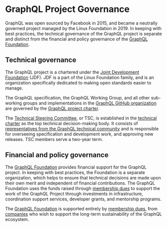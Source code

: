 # GraphQL Project Governance

GraphQL was open sourced by Facebook in 2015, and became a neutrally governed project managed by the Linux Foundation in 2019. In keeping with best practices, the technical governance of the GraphQL project is separate and distinct from the financial and policy governance of the [GraphQL Foundation](/foundation).

## Technical governance

The GraphQL project is a chartered under the [Joint Development Foundation](https://www.jointdevelopment.org/) (JDF). JDF is a part of the Linux Foundation family, and is an organization specifically dedicated to making open standards easier to manage.

The GraphQL specification, the GraphQL Working Group, and all other sub-working groups and implementations in the [GraphQL GitHub organization](https://github.com/graphql) are governed by the [GraphQL project charter](https://technical-charter.graphql.org).

The [Technical Steering Committee](https://github.com/graphql/graphql-wg/blob/main/GraphQL-TSC.md), or TSC, is established in the [technical charter](https://technical-charter.graphql.org) as the top technical decision-making body. It consists of [representatives from the GraphQL technical community](https://github.com/graphql/graphql-wg/blob/main/GraphQL-TSC.md#tsc-voting-members) and is responsible for overseeing specification and development work, and approving new releases. TSC members serve a two-year term.

## Financial and policy governance

The [GraphQL Foundation](/foundation) provides financial support for the GraphQL project. In keeping with best practices, the Foundation is a separate organization, which helps to ensure that technical decisions are made upon their own merit and independent of financial contributions. The GraphQL Foundation uses the funds raised through [membership dues](/foundation/join) to support the work of the GraphQL Project through investments in infrastructure, coordination support services, developer grants, and mentorship programs.

The [GraphQL Foundation](/foundation) is supported entirely by [membership dues](/foundation/join), from [companies](/foundation/members) who wish to support the long-term sustainability of the GraphQL ecosystem.

